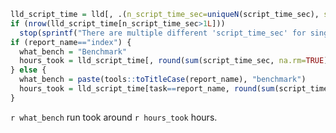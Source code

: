 
```r
lld_script_time = lld[, .(n_script_time_sec=uniqueN(script_time_sec), script_time_sec=unique(script_time_sec)), .(solution, task, data)]
if (nrow(lld_script_time[n_script_time_sec>1L]))
  stop(sprintf("There are multiple different 'script_time_sec' for single solution+task+data on report '%s'", report_name))
if (report_name=="index") {
  what_bench = "Benchmark"
  hours_took = lld_script_time[, round(sum(script_time_sec, na.rm=TRUE)/60/60, 1)]
} else {
  what_bench = paste(tools::toTitleCase(report_name), "benchmark")
  hours_took = lld_script_time[task==report_name, round(sum(script_time_sec, na.rm=TRUE)/60/60, 1)]
}
```

`r what_bench` run took around `r hours_took` hours.  

